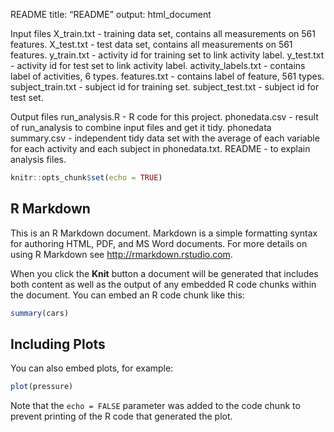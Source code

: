 README
title: "README"
output: html_document

Input files 
X_train.txt - training data set, contains all measurements on 561 features.
X_test.txt  - test data set, contains all measurements on 561 features.
y_train.txt - activity id for training set to link activity label.
y_test.txt  - activity id for test set to link activity label.
activity_labels.txt - contains label of activities, 6 types.
features.txt        - contains label of feature, 561 types.
subject_train.txt   - subject id for training set.
subject_test.txt    - subject id for test set.

Output files
run_analysis.R   - R code for this project.
phonedata.csv    - result of run_analysis to combine input files and get it tidy.
phonedata summary.csv - independent tidy data set with the average of each variable for each activity and each subject in phonedata.txt.
README - to explain analysis files.



```r
knitr::opts_chunk$set(echo = TRUE)
```

## R Markdown

This is an R Markdown document. Markdown is a simple formatting syntax for authoring HTML, PDF, and MS Word documents. For more details on using R Markdown see <http://rmarkdown.rstudio.com>.

When you click the **Knit** button a document will be generated that includes both content as well as the output of any embedded R code chunks within the document. You can embed an R code chunk like this:

```r
summary(cars)
```

## Including Plots

You can also embed plots, for example:

```r
plot(pressure)
```

Note that the `echo = FALSE` parameter was added to the code chunk to prevent printing of the R code that generated the plot.
